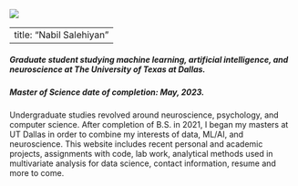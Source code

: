 ![](images/IMG_CA96029472D8-1.jpeg)

---
title: "Nabil Salehiyan"
---

##### Graduate student studying machine learning, artificial intelligence, and neuroscience at The University of Texas at Dallas.

##### Master of Science date of completion: May, 2023.

Undergraduate studies revolved around neuroscience, psychology, and computer science. After completion of B.S. in 2021, I began my masters at UT Dallas in order to combine my interests of data, ML/AI, and neuroscience. This website includes recent personal and academic projects, assignments with code, lab work, analytical methods used in multivariate analysis for data science, contact information, resume and more to come.
